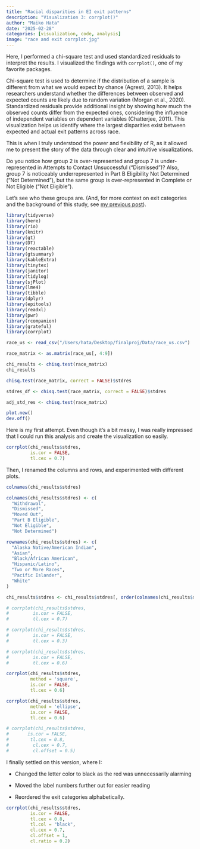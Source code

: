 ```yaml
---
title: "Racial disparities in EI exit patterns"
description: "Visualization 3: corrplot()"
author: "Maiko Hata"
date: "2025-02-28"
categories: [visualization, code, analysis]
image: "race and exit corrplot.jpg"
---
```


Here, I performed a chi-square test and used standardized residuals to interpret the results. I visualized the findings with `corrplot()`, one of my favorite packages.

Chi-square test is used to determine if the distribution of a sample is different from what we would expect by chance (Agresti, 2013). It helps researchers understand whether the differences between observed and expected counts are likely due to random variation (Morgan et al., 2020). Standardized residuals provide additional insight by showing how much the observed counts differ from the expected ones, considering the influence of independent variables on dependent variables (Chatterjee, 2011). This visualization helps us identify where the largest disparities exist between expected and actual exit patterns across race.

This is when I truly understood the power and flexibility of R, as it allowed me to present the story of the data through clear and intuitive visualizations.

Do you notice how group 2 is over-represented and group 7 is under-represented in Attempts to Contact Unsuccessful ("Dismissed")? Also, group 7 is noticeably underrepresented in Part B Eligibility Not Determined ("Not Determined"), but the same group is over-represented in Complete or Not Eligible ("Not Eligible").

Let's see who these groups are. (And, for more context on exit categories and the background of this study, see [my previous post](https://maihata.github.io/finalproj/posts/viz_0/index.html)).

```r

library(tidyverse)
library(here)
library(rio)
library(knitr)
library(gt)
library(DT)
library(reactable)
library(gtsummary)
library(kableExtra)
library(tinytex)
library(janitor)
library(tidylog)
library(sjPlot)
library(lme4)
library(tibble)
library(dplyr)
library(epitools)
library(readxl)
library(pwr)
library(rcompanion)
library(grateful)
library(corrplot)
```

```r

race_us <- read_csv("/Users/hata/Desktop/finalproj/Data/race_us.csv")
```

```r

race_matrix <- as.matrix(race_us[, 4:9])
```

```r
chi_results <- chisq.test(race_matrix)
chi_results
```

```r

chisq.test(race_matrix, correct = FALSE)$stdres
```

```r

stdres_df <- chisq.test(race_matrix, correct = FALSE)$stdres
```

```r

adj_std_res <- chisq.test(race_matrix)
```

```r

plot.new()
dev.off()
```

Here is my first attempt. Even though it’s a bit messy, I was really impressed that I could run this analysis and create the visualization so easily.

```r
corrplot(chi_results$stdres, 
         is.cor = FALSE, 
         tl.cex = 0.7)
```

Then, I renamed the columns and rows, and experimented with different plots.

```r
colnames(chi_results$stdres)
```

```r
colnames(chi_results$stdres) <- c(
  "Withdrawal", 
  "Dismissed", 
  "Moved Out", 
  "Part B Eligible", 
  "Not Eligible", 
  "Not Determined")
```

```r
rownames(chi_results$stdres) <- c(
  "Alaska Native/American Indian", 
  "Asian", 
  "Black/African American", 
  "Hispanic/Latino", 
  "Two or More Races", 
  "Pacific Islander", 
  "White"
)
```

```r
chi_results$stdres <- chi_results$stdres[, order(colnames(chi_results$stdres))]
```

```r
# corrplot(chi_results$stdres, 
#         is.cor = FALSE, 
#         tl.cex = 0.7) 
```

```r
# corrplot(chi_results$stdres, 
#         is.cor = FALSE, 
#         tl.cex = 0.3)
```

```r

# corrplot(chi_results$stdres, 
#         is.cor = FALSE, 
#         tl.cex = 0.6)
```

```r
corrplot(chi_results$stdres, 
         method = 'square', 
         is.cor = FALSE, 
         tl.cex = 0.6)
```

```r
corrplot(chi_results$stdres, 
         method = 'ellipse', 
         is.cor = FALSE, 
         tl.cex = 0.6)
```

```r

# corrplot(chi_results$stdres, 
#       is.cor = FALSE, 
#        tl.cex = 0.8, 
#         cl.cex = 0.7, 
#         cl.offset = 0.5) 
```

I finally settled on this version, where I:

-   Changed the letter color to black as the red was unnecessarily alarming

-   Moved the label numbers further out for easier reading

-   Reordered the exit categories alphabetically.

```r
corrplot(chi_results$stdres, 
         is.cor = FALSE, 
         tl.cex = 0.8, 
         tl.col = "black", 
         cl.cex = 0.7,     
         cl.offset = 1,    
         cl.ratio = 0.2)    
```

